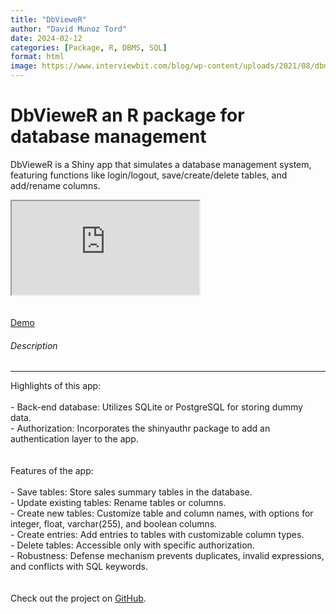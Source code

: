 ```yaml
---
title: "DbVieweR"
author: "David Munoz Tord"
date: 2024-02-12
categories: [Package, R, DBMS, SQL]
format: html
image: https://www.interviewbit.com/blog/wp-content/uploads/2021/08/dbms.jpg
---
```


# DbVieweR an R package for database management

DbVieweR is a Shiny app that simulates a database management system, featuring functions like login/logout, save/create/delete tables, and add/rename columns.
    
    
::: {.iframe-container}

<iframe class="iframe-responsive" scrolling="yes" src="https://munoztd0.shinyapps.io/DbViewer/"></iframe>
:::
<br><br>
<a href="https://munoztd0.shinyapps.io/DbViewer/" class="btn btn-secondary">Demo</a>
<br>
<div style="text-align: left">
<h6>Description</h6>
<hr>
<p>

Highlights of this app:
    <br><br>
    - Back-end database: Utilizes SQLite or PostgreSQL for storing dummy data.<br>
    - Authorization: Incorporates the shinyauthr package to add an authentication layer to the app.<br>
    <br><br>
    Features of the app:
    <br><br>
    - Save tables: Store sales summary tables in the database.<br>
    - Update existing tables: Rename tables or columns.<br>
    - Create new tables: Customize table and column names, with options for integer, float, varchar(255), and boolean columns.<br>
    - Create entries: Add entries to tables with customizable column types.<br>
    - Delete tables: Accessible only with specific authorization.<br>
    - Robustness: Defense mechanism prevents duplicates, invalid expressions, and conflicts with SQL keywords.<br>
    <br><br>
    Check out the project on <a href="https://github.com/munoztd0/DbVieweR">GitHub</a>.
</p>
</div>